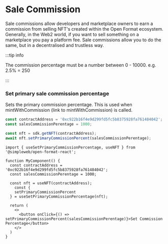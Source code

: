 
# Sale Commission

Sale commissions allow developers and marketplace owners to earn a commission from selling NFT's created within the Open Format ecosystem. Generally, in the Web2 world, if you want to sell something on a marketplace you pay a platform fee. Sale commissions allow you to do the same, but in a decentralised and trustless way.

:::tip info

The commission percentage must be a number between 0 - 10000. e.g. 2.5% = 250

:::

### Set primary sale commission percentage

Sets the primary commission percentage. This is used when mintWithCommission (link to mintWithCommission) is called.

<Tabs groupId="sdk">
<TabItem value="js" label="JavaScript">

```jsx
const contractAddress = '0xc922b16f4e9d299fd5fc5b8375928fa761484042';
const salesCommissionPerentage = 1000;

const nft = sdk.getNFT(contractAddress);
await nft.setPrimaryCommissionPercent(salesCommissionPerentage);
```
</TabItem>
<TabItem value="react" label="React">


```tsx
import { useSetPrimaryCommissionPercentage, useNFT } from '@simpleweb/open-format-react';

function MyComponent() {
  const contractAddress = '0xc922b16f4e9d299fd5fc5b8375928fa761484042';
  const salesCommissionPerentage = 1000;

  const nft = useNFT(contractAddress);
    const {
    setPrimaryCommissionPercent
  } = useSetPrimaryCommissionPercentage(nft);

  return (
    <>
      <button onClick={() => setPrimaryCommissionPercent(salesCommissionPerentage)}>Set Commission Percentage</button>
    </>
  )
}
```
</TabItem>
</Tabs>
